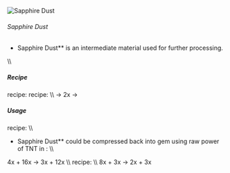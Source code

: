 ![Sapphire Dust](/mods/techreborn/sapphire_dust.png)

###### Sapphire Dust


- Sapphire Dust** is an intermediate material used for further
        processing.

\\\\

##### Recipe

<Mcitem id="minecraft:crafting_table"/> recipe:
<Recipe recipe=" input techreborn:small_pile_of_sapphire_dust
techreborn:small_pile_of_sapphire_dust air input
techreborn:small_pile_of_sapphire_dust
techreborn:small_pile_of_sapphire_dust air input air air air output
techreborn:sapphire_dust "/>
<Mcitem id="techreborn:grinder"/> recipe: \\\\
<Mcitem id="techreborn:sapphire_ore"/> -\>
2x<Mcitem id="techreborn:sapphire_dust"/>
<Mcitem id="techreborn:sapphire"/> -\>
<Mcitem id="techreborn:sapphire_dust"/>

##### Usage

<Mcitem id="minecraft:crafting_table"/> recipe:
<Recipe recipe=" input air air air input air techreborn:sapphire_dust
air input air air air output techreborn:small_pile_of_sapphire_dust,4
"/> \\\\

- Sapphire Dust** could be compressed back into gem using raw
        power of TNT in
        <Mcitem id="techreborn:implosion_compressor"/>:
        \\\\

4x<Mcitem id="techreborn:sapphire_dust"/> +
16x<Mcitem id="minecraft:TNT"/> -\>
3x<Mcitem id="techreborn:sapphire"/> +
12x<Mcitem id="techreborn:dark_ashes"/> \\\\
<Mcitem id="techreborn:industrial_electrolyzer"/>
recipe: \\\\
8x<Mcitem id="techreborn:sapphire_dust"/> +
3x<Mcitem id="techreborn:empty_cell"/> -\>
2x<Mcitem id="techreborn:aluminium_dust"/> +
3x<Mcitem id="techreborn:compressed_air_cell"/>
